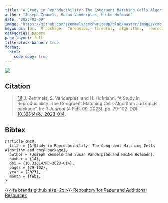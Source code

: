 ```yaml
---
title: "A Study in Reproducibility: The Congruent Matching Cells Algorithm and `cmcR` package"
author: "Joseph Zemmels, Susan Vanderplas, Heike Hofmann"
date: "2023-02-09"
image: "https://github.com/jzemmels/cmcRwriteUp/blob/master/images/cmc_illustration.PNG?raw=true"
keywords: [pr,  R package,  forensics,  firearms,  algorithms,  reproducibility,  machine learning]
categories: papers
page-layout: full
title-block-banner: true
format:
  html:
    code-copy: true
---
```

 
![](https://github.com/jzemmels/cmcRwriteUp/blob/master/images/cmc_illustration.PNG?raw=true){.preview-image}
 
## Citation
> <a name=bib-cmcR></a>[[1]](#cite-cmcR) J. Zemmels, S. Vanderplas, and H. Hofmann. “A Study in Reproducibility: The Congruent Matching Cells Algorithm and cmcR package”. In: _R Journal_ (4 Feb. 09, 2023), pp. 79-102. DOI: [10.32614/RJ-2023-014](https://doi.org/10.32614%2FRJ-2023-014).

::: {.callout-note collapse='true'}
## Bibtex
```
@article{cmcR,
  title = {A Study in Reproducibility: The Congruent Matching Cells Algorithm and cmcR package},
  author = {Joseph Zemmels and Susan Vanderplas and Heike Hofmann},
  number = {14},
  doi = {10.32614/RJ-2023-014},
  pages = {79-102},
  year = {2023},
  month = {feb},
}
```
:::




[{{< fa brands github size=2x >}} Repository for Paper and Additional Resources](https://github.com/jzemmels/cmcRwriteup){.btn .btn-tip role="button"}

